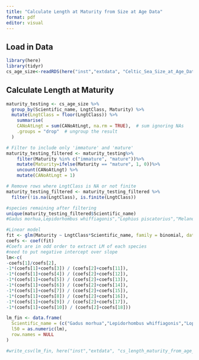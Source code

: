 ```yaml
---
title: "Calculate Length at Maturity from Size at Age Data"
format: pdf
editor: visual
---
```


## Load in Data

```r
library(here)
library(tidyr)
cs_age_size<-readRDS(here("inst","extdata", "Celtic_Sea_Size_at_Age_Data.rds"))
```

## Calculate Length at Maturity

```r
maturity_testing <- cs_age_size %>%
  group_by(Scientific_name, LngtClass, Maturity) %>%
  mutate(LngtClass = floor(LngtClass)) %>%
    summarise(
    CANoAtLngt = sum(CANoAtLngt, na.rm = TRUE),  # sum ignoring NAs
    .groups = "drop"  # ungroup the result
  )

# Filter to include only 'immature' and 'mature'
maturity_testing_filtered <- maturity_testing%>%
    filter(Maturity %in% c("immature", "mature"))%>%
    mutate(Maturity=ifelse(Maturity == "mature", 1, 0))%>%
    uncount(CANoAtLngt) %>%
    mutate(CANoAtLngt = 1)

# Remove rows where LngtClass is NA or not finite
maturity_testing_filtered <- maturity_testing_filtered %>%
  filter(!is.na(LngtClass), is.finite(LngtClass))

#species remaining after filtering
unique(maturity_testing_filtered$Scientific_name)
#Gadus morhua,Lepidorhombus whiffiagonis","Lophius piscatorius","Melanogrammus aeglefinus","Merlangius merlangus","Merluccius merluccius","Pleuronectes platessa","Scomber scombrus","Solea solea"

#Linear model
fit <- glm(Maturity ~ LngtClass*Scientific_name, family = binomial, data = maturity_testing_filtered)
coefs <- coef(fit)
#Coefs are in odd order to extract LM of each species 
#need to put negative intercept over slope
lm<-c(
-coefs[1]/coefs[2],
-1*(coefs[1]+coefs[3]) / (coefs[2]+coefs[11]),
-1*(coefs[1]+coefs[4]) / (coefs[2]+coefs[12]),
-1*(coefs[1]+coefs[5]) / (coefs[2]+coefs[13]),
-1*(coefs[1]+coefs[6]) / (coefs[2]+coefs[14]),
-1*(coefs[1]+coefs[7]) / (coefs[2]+coefs[15]),
-1*(coefs[1]+coefs[8]) / (coefs[2]+coefs[16]),
-1*(coefs[1]+coefs[9]) / (coefs[2]+coefs[17]),
-1*(coefs[1]+coefs[10]) / (coefs[2]+coefs[18]))

lm_fin <- data.frame(
  Scientific_name = (c("Gadus morhua","Lepidorhombus whiffiagonis","Lophius piscatorius","Melanogrammus aeglefinus","Merlangius merlangus","Merluccius merluccius","Pleuronectes platessa","Scomber scombrus","Solea solea")),
  l50 = as.numeric(lm),
  row.names = NULL
)

#write_csv(lm_fin, here("inst","extdata", "cs_length_maturity_from_age_size_data.csv"))
```
